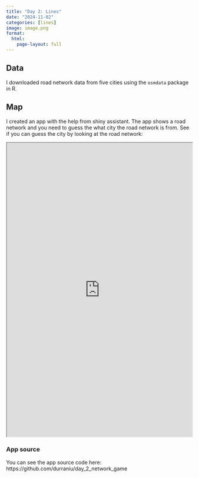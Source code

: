 ```yaml
---
title: "Day 2: Lines"
date: "2024-11-02"
categories: [lines]
image: image.png
format: 
  html:
    page-layout: full
---
```


## Data

I downloaded road network data from five cities using the `osmdata` package in R.

## Map

I created an app with the help from shiny assistant. The app shows a road network and you need to guess the what city the road network is from. See if you can guess the city by looking at the road network:

<iframe width="100%" height="800px" src="https://umair.shinyapps.io/day_2_network_game/"> </iframe>

### App source

You can see the app source code here: https://github.com/durraniu/day_2_network_game